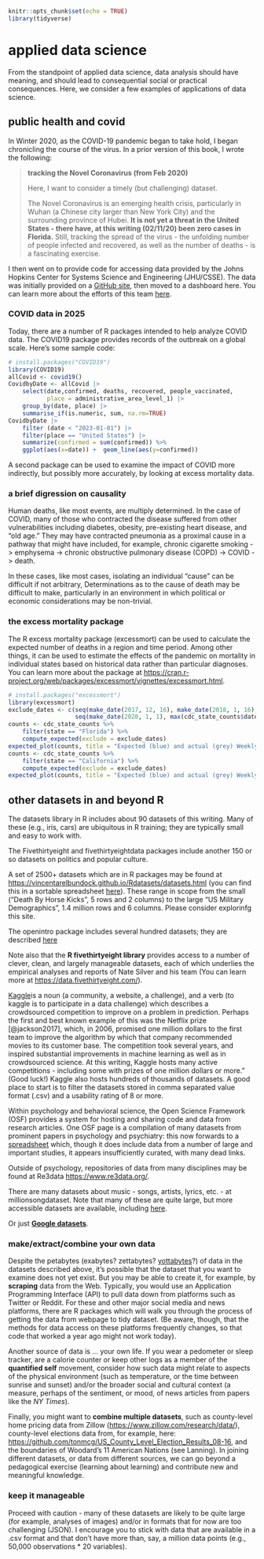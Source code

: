 ```r
knitr::opts_chunk$set(echo = TRUE)
library(tidyverse)
```

# applied data science

From the standpoint of applied data science, data analysis should have meaning, and should lead to consequential social or practical consequences. Here, we consider a few examples of applications of data science.

## public health and covid

In Winter 2020, as the COVID-19 pandemic began to take hold, I began chronicling the course of the virus. In a prior version of this book, I wrote the following:

> **tracking the Novel Coronavirus (from Feb 2020)**
>
> Here, I want to consider a timely (but challenging) dataset.
>
> The Novel Coronavirus is an emerging health crisis, particularly in Wuhan (a Chinese city larger than New York City) and the surrounding province of Hubei. **It is not yet a threat in the United States - there have, at this writing (02/11/20) been zero cases in Florida.** Still, tracking the spread of the virus - the unfolding number of people infected and recovered, as well as the number of deaths - is a fascinating exercise.

I then went on to provide code for accessing data provided by the Johns Hopkins Center for Systems Science and Engineering (JHU/CSSE). The data was initially provided on a [GitHub site](https://github.com/CSSEGISandData/COVID-19), then moved to a dashboard here. You can learn more about the efforts of this team [here](https://coronavirus.jhu.edu/).

### COVID data in 2025

Today, there are a number of R packages intended to help analyze COVID data. The COVID19 package provides records of the outbreak on a global scale. Here's some sample code:

```r
# install.packages("COVID19")
library(COVID19)
allCovid <- covid19()
CovidbyDate <- allCovid |>
    select(date,confirmed, deaths, recovered, people_vaccinated,
           place = administrative_area_level_1) |>
    group_by(date, place) |>
    summarise_if(is.numeric, sum, na.rm=TRUE)
CovidbyDate |>
    filter (date < "2023-01-01") |>
    filter(place == "United States") |>
    summarize(confirmed = sum(confirmed)) %>%
    ggplot(aes(x=date)) +  geom_line(aes(y=confirmed))

```

A second package can be used to examine the impact of COVID more indirectly, but possibly more accurately, by looking at excess mortality data.

### a brief digression on causality

Human deaths, like most events, are multiply determined. In the case of COVID, many of those who contracted the disease suffered from other vulnerabilities including diabetes, obesity, pre-existing heart disease, and "old age." They may have contracted pneumonia as a proximal cause in a pathway that might have included, for example, chronic cigarette smoking -\> emphysema -\> chronic obstructive pulmonary disease (COPD) -\> COVID -\> death.

In these cases, like most cases, isolating an individual "cause" can be difficult if not arbitrary, Determinations as to the cause of death may be difficult to make, particularly in an environment in which political or economic considerations may be non-trivial.

### the excess mortality package

The R excess mortality package (excessmort) can be used to calculate the expected number of deaths in a region and time period. Among other things, it can be used to estimate the effects of the pandemic on mortality in individual states based on historical data rather than particular diagnoses. You can learn more about the package at <https://cran.r-project.org/web/packages/excessmort/vignettes/excessmort.html>.

```r

# install.packages("excessmort")
library(excessmort)
exclude_dates <- c(seq(make_date(2017, 12, 16), make_date(2018, 1, 16), by = "day"),
                   seq(make_date(2020, 1, 1), max(cdc_state_counts$date), by = "day")) 
counts <- cdc_state_counts %>%
    filter(state == "Florida") %>%
    compute_expected(exclude = exclude_dates)
expected_plot(counts, title = "Expected (blue) and actual (grey) Weekly Mortality Counts in Florida")
counts <- cdc_state_counts %>%
    filter(state == "California") %>%
    compute_expected(exclude = exclude_dates)
expected_plot(counts, title = "Expected (blue) and actual (grey) Weekly Mortality Counts in California")
```

## other datasets in and beyond R

The datasets library in R includes about 90 datasets of this writing. Many of these (e.g., iris, cars) are ubiquitous in R training; they are typically small and easy to work with.

The Fivethirtyeight and fivethirtyeightdata packages include another 150 or so datasets on politics and popular culture.

A set of 2500+ datasets which are in R packages may be found at <https://vincentarelbundock.github.io/Rdatasets/datasets.html> (you can find this in a sortable spreadsheet [here](https://github.com/vincentarelbundock/Rdatasets/blob/master/datasets.csv)). These range in scope from the small ("Death By Horse Kicks", 5 rows and 2 columns) to the large "US Military Demographics", 1.4 million rows and 6 columns. Please consider explorinfg this site.

The openintro package includes several hundred datasets; they are described [here](https://cran.r-project.org/web/packages/openintro/openintro.pdf)

Note also that the **R fivethirtyeight library** provides access to a number of clever, clean, and largely manageable datasets, each of which underlies the empirical analyses and reports of Nate Silver and his team (You can learn more at <https://data.fivethirtyeight.com/>).

[Kaggle](https://www.kaggle.com/account/login?phase=startSignInTab&returnUrl=%2F)is a noun (a community, a website, a challenge), and a verb (to kaggle is to participate in a data challenge) which describes a crowdsourced competition to improve on a problem in prediction. Perhaps the first and best known example of this was the Netflix prize [@jackson2017], which, in 2006, promised one million dollars to the first team to improve the algorithm by which that company recommended movies to its customer base. The competition took several years, and inspired substantial improvements in machine learning as well as in crowdsourced science. At this writing, Kaggle hosts many active competitions - including some with prizes of one million dollars or more." (Good luck!) Kaggle also hosts hundreds of thousands of datasets. A good place to start is to filter the datasets stored in comma separated value format (.csv) and a usability rating of 8 or more.

Within psychology and behavioral science, the Open Science Framework (OSF) provides a system for hosting and sharing code and data from research articles. One OSF page is a compilation of many datasets from prominent papers in psychology and psychiatry: this now forwards to a [spreadsheet](https://docs.google.com/spreadsheets/d/1ejOJTNTL5ApCuGTUciV0REEEAqvhI2Rd2FCoj7afops/edit?gid=0#gid=0) which, though it does include data from a number of large and important studies, it appears insufficiently curated, with many dead links.

Outside of psychology, repositories of data from many disciplines may be found at Re3data <https://www.re3data.org/>.

There are many datasets about music - songs, artists, lyrics, etc. - at millionsongdataset. Note that many of these are quite large, but more accessible datasets are available, including [here](https://github.com/mdeff/fma/blob/master/README.md).

Or just [**Google datasets**](https://toolbox.google.com/datasetsearch).

### make/extract/combine your own data

Despite the petabytes (exabytes? zettabytes? [yottabytes](https://en.wikipedia.org/wiki/Yottabyte)?) of data in the datasets described above, it's possible that the dataset that you want to examine does not yet exist. But you may be able to create it, for example, by **scraping** data from the Web. Typically, you would use an Application Programming Interface (API) to pull data down from platforms such as Twitter or Reddit. For these and other major social media and news platforms, there are R packages which will walk you through the process of getting the data from webpage to tidy dataset. (Be aware, though, that the methods for data access on these platforms frequently changes, so that code that worked a year ago might not work today).

Another source of data is ... your own life. If you wear a pedometer or sleep tracker, are a calorie counter or keep other logs as a member of the **quantified self** movement, consider how such data might relate to aspects of the physical environment (such as temperature, or the time between sunrise and sunset) and/or the broader social and cultural context (a measure, perhaps of the sentiment, or mood, of news articles from papers like the *NY Times*).

Finally, you might want to **combine multiple datasets**, such as county-level home pricing data from Zillow (<https://www.zillow.com/research/data/>), county-level elections data from, for example, here: <https://github.com/tonmcg/US_County_Level_Election_Results_08-16>, and the boundaries of Woodard's 11 American Nations (see Lanning). In joining different datasets, or data from different sources, we can go beyond a pedagogical exercise (learning about learning) and contribute new and meaningful knowledge.

### keep it manageable

Proceed with caution - many of these datasets are likely to be quite large (for example, analyses of images) and/or in formats that for now are too challenging (JSON). I encourage you to stick with data that are available in a .csv format and that don't have more than, say, a million data points (e.g., 50,000 observations \* 20 variables).
